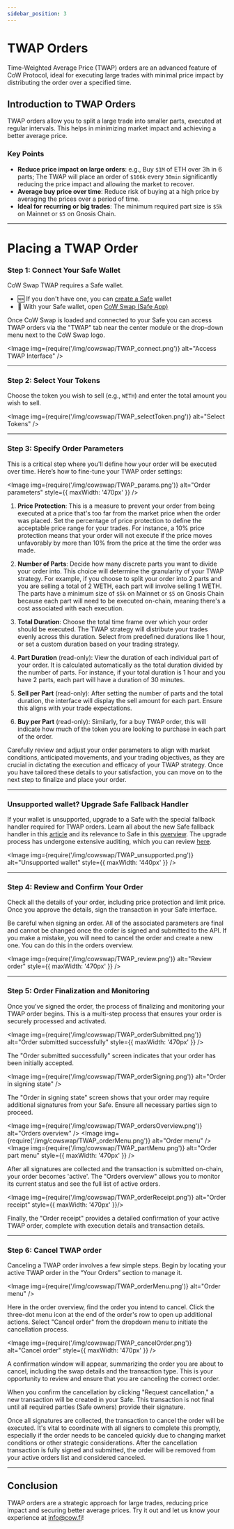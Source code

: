 ```yaml
---
sidebar_position: 3
---
```



# TWAP Orders

Time-Weighted Average Price (TWAP) orders are an advanced feature of CoW Protocol, ideal for executing large trades with minimal price impact by distributing the order over a specified time.

## Introduction to TWAP Orders

TWAP orders allow you to split a large trade into smaller parts, executed at regular intervals. This helps in minimizing market impact and achieving a better average price.

### Key Points

- **Reduce price impact on large orders**: e.g., Buy `$1M` of ETH over 3h in 6 parts; The TWAP will place an order of `$166k` every `30min` significantly reducing the price impact and allowing the market to recover.
- **Average buy price over time**: Reduce risk of buying at a high price by averaging the prices over a period of time.
- **Ideal for recurring or big trades**: The minimum required part size is `$5k` on Mainnet or `$5` on Gnosis Chain.

---

# Placing a TWAP Order


### Step 1: Connect Your Safe Wallet
CoW Swap TWAP requires a Safe wallet.

* 🆕 If you don't have one, you can [create a Safe](https://app.safe.global/welcome) wallet
* 🔌 With your Safe wallet, open [CoW Swap (Safe App)](https://app.safe.global/share/safe-app?appUrl=https%3A%2F%2Fswap.cow.fi&chain=eth)


Once CoW Swap is loaded and connected to your Safe you can access TWAP orders via the "TWAP" tab near the center module or the drop-down menu next to the CoW Swap logo.

<Image img={require('/img/cowswap/TWAP_connect.png')} alt="Access TWAP Interface" />

---

### Step 2: Select Your Tokens

Choose the token you wish to sell (e.g., `WETH`) and enter the total amount you wish to sell.

<Image img={require('/img/cowswap/TWAP_selectToken.png')} alt="Select Tokens" />

---

### Step 3: Specify Order Parameters

This is a critical step where you'll define how your order will be executed over time. Here’s how to fine-tune your TWAP order settings:

<Image img={require('/img/cowswap/TWAP_params.png')} alt="Order parameters" style={{ maxWidth: '470px' }} />

1. **Price Protection**: This is a measure to prevent your order from being executed at a price that's too far from the market price when the order was placed. Set the percentage of price protection to define the acceptable price range for your trades. For instance, a 10% price protection means that your order will not execute if the price moves unfavorably by more than 10% from the price at the time the order was made.

2. **Number of Parts**: Decide how many discrete parts you want to divide your order into. This choice will determine the granularity of your TWAP strategy. For example, if you choose to split your order into 2 parts and you are selling a total of 2 WETH, each part will involve selling 1 WETH. The parts have a minimum size of `$5k` on Mainnet or `$5` on Gnosis Chain because each part will need to be executed on-chain, meaning there's a cost associated with each execution.

3. **Total Duration**: Choose the total time frame over which your order should be executed. The TWAP strategy will distribute your trades evenly across this duration. Select from predefined durations like 1 hour, or set a custom duration based on your trading strategy.

4. **Part Duration** (read-only): View the duration of each individual part of your order. It is calculated automatically as the total duration divided by the number of parts. For instance, if your total duration is 1 hour and you have 2 parts, each part will have a duration of 30 minutes.

5. **Sell per Part** (read-only): After setting the number of parts and the total duration, the interface will display the sell amount for each part. Ensure this aligns with your trade expectations.

6. **Buy per Part** (read-only): Similarly, for a buy TWAP order, this will indicate how much of the token you are looking to purchase in each part of the order.

Carefully review and adjust your order parameters to align with market conditions, anticipated movements, and your trading objectives, as they are crucial in dictating the execution and efficacy of your TWAP strategy. Once you have tailored these details to your satisfaction, you can move on to the next step to finalize and place your order.

---

### Unsupported wallet? Upgrade Safe Fallback Handler

If your wallet is unsupported, upgrade to a Safe with the special fallback handler required for TWAP orders. Learn all about the new Safe fallback handler in this [article](https://blog.cow.fi/all-you-need-to-know-about-cow-swaps-new-safe-fallback-handler-8ef0439925d1) and its relevance to Safe in this [overview](https://help.safe.global/en/articles/40838-what-is-a-fallback-handler-and-how-does-it-relate-to-safe). The upgrade process has undergone extensive auditing, which you can review [here](https://github.com/cowprotocol/composable-cow/tree/ab3addad9bc05acdbf5fb040eb5c336209b58e31/audits).

<Image img={require('/img/cowswap/TWAP_unsupported.png')} alt="Unsupported wallet" style={{ maxWidth: '440px' }} />

---

### Step 4: Review and Confirm Your Order

Check all the details of your order, including price protection and limit price. Once you approve the details, sign the transaction in your Safe interface.

<TokenApprovalWarning spender="TWAPContract" />

Be careful when signing an order. All of the associated parameters are final and cannot be changed once the order is signed and submitted to the API. If you make a mistake, you will need to cancel the order and create a new one. You can do this in the orders overview.

<Image img={require('/img/cowswap/TWAP_review.png')} alt="Review order" style={{ maxWidth: '470px' }} />

---

### Step 5: Order Finalization and Monitoring

Once you've signed the order, the process of finalizing and monitoring your TWAP order begins. This is a multi-step process that ensures your order is securely processed and activated.

<Image img={require('/img/cowswap/TWAP_orderSubmitted.png')} alt="Order submitted successfully" style={{ maxWidth: '470px' }} />

The "Order submitted successfully" screen indicates that your order has been initially accepted.
<br />

<Image img={require('/img/cowswap/TWAP_orderSigning.png')} alt="Order in signing state" />

The "Order in signing state" screen shows that your order may require additional signatures from your Safe. Ensure all necessary parties sign to proceed.
<br />

<Image img={require('/img/cowswap/TWAP_ordersOverview.png')} alt="Orders overview" />
<Image img={require('/img/cowswap/TWAP_orderMenu.png')} alt="Order menu" />
<Image img={require('/img/cowswap/TWAP_partMenu.png')} alt="Order part menu" style={{ maxWidth: '470px' }} />

After all signatures are collected and the transaction is submitted on-chain, your order becomes 'active'. The "Orders overview" allows you to monitor its current status and see the full list of active orders.
<br />


<Image img={require('/img/cowswap/TWAP_orderReceipt.png')} alt="Order receipt"  style={{ maxWidth: '470px' }}/>

Finally, the "Order receipt" provides a detailed confirmation of your active TWAP order, complete with execution details and transaction details.

---

### Step 6: Cancel TWAP order

Canceling a TWAP order involves a few simple steps. Begin by locating your active TWAP order in the “Your Orders” section to manage it.

<Image img={require('/img/cowswap/TWAP_orderMenu.png')} alt="Order menu" />

Here in the order overview, find the order you intend to cancel. Click the three-dot menu icon at the end of the order's row to open up additional actions. Select "Cancel order" from the dropdown menu to initiate the cancellation process.

<Image img={require('/img/cowswap/TWAP_cancelOrder.png')} alt="Cancel order" style={{ maxWidth: '470px' }} />

A confirmation window will appear, summarizing the order you are about to cancel, including the swap details and the transaction type. This is your opportunity to review and ensure that you are canceling the correct order.

When you confirm the cancellation by clicking "Request cancellation," a new transaction will be created in your Safe. This transaction is not final until all required parties (Safe owners) provide their signature.

Once all signatures are collected, the transaction to cancel the order will be executed. It's vital to coordinate with all signers to complete this promptly, especially if the order needs to be canceled quickly due to changing market conditions or other strategic considerations. After the cancellation transaction is fully signed and submitted, the order will be removed from your active orders list and considered canceled.

---


## Conclusion

TWAP orders are a strategic approach for large trades, reducing price impact and securing better average prices. Try it out and let us know your experience at [info@cow.fi](mailto:info@cow.fi)!